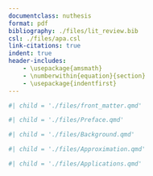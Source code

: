 ```yaml
---
documentclass: nuthesis
format: pdf
bibliography: ./files/lit_review.bib
csl: ./files/apa.csl 
link-citations: true  
indent: true
header-includes: 
    - \usepackage{amsmath}
    - \numberwithin{equation}{section}
    - \usepackage{indentfirst}
---
```


<!-- Front matter: title page, abstract, and table of contents -->

```r
#| child = './files/front_matter.qmd'
```

```r
#| child = './files/Preface.qmd'
```

```r
#| child = './files/Background.qmd'
```

```r
#| child = './files/Approximation.qmd'
```

```r
#| child = './files/Applications.qmd'
```





